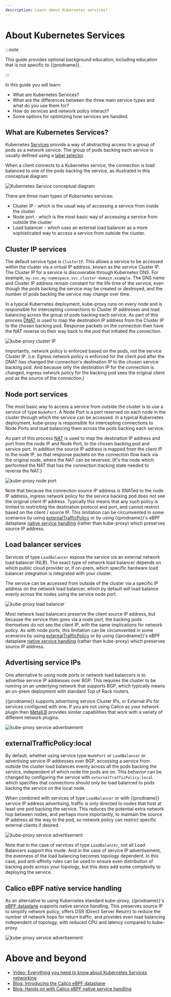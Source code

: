 ```yaml
---
description: Learn about Kubernetes services!
---
```


# About Kubernetes Services

:::note

This guide provides optional background education, including
education that is not specific to {{prodname}}.

:::

In this guide you will learn:

- What are Kubernetes Services?
- What are the differences between the three main service types and what do you use them for?
- How do services and network policy interact?
- Some options for optimizing how services are handled.

## What are Kubernetes Services?

Kubernetes [Services](https://kubernetes.io/docs/concepts/services-networking/service/) provide a way of abstracting access to a group
of pods as a network service. The group of pods backing each service is usually defined using a [label selector](https://kubernetes.io/docs/concepts/overview/working-with-objects/labels).

When a client connects to a Kubernetes service, the connection is load balanced to one of the pods backing the service,
as illustrated in this conceptual diagram:

![Kubernetes Service conceptual diagram](/img/calico/master/k8s-service-concept.svg)

There are three main types of Kubernetes services:

- Cluster IP - which is the usual way of accessing a service from inside the cluster
- Node port - which is the most basic way of accessing a service from outside the cluster
- Load balancer - which uses an external load balancer as a more sophisticated way to access a service from outside the
  cluster.

## Cluster IP services

The default service type is `ClusterIP`. This allows a service to be accessed within the cluster via a virtual IP
address, known as the service Cluster IP. The Cluster IP for a service is discoverable through Kubernetes DNS. For
example, `my-svc.my-namespace.svc.cluster-domain.example`. The DNS name and Cluster IP address remain constant for the
life time of the service, even though the pods backing the service may be created or destroyed, and the number of pods
backing the service may change over time.

In a typical Kubernetes deployment, kube-proxy runs on every node and is responsible for intercepting connections to
Cluster IP addresses and load balancing across the group of pods backing each service. As part of this process
[DNAT](about-networking.mdx#nat) is used to map the destination IP address from the Cluster IP to the
chosen backing pod. Response packets on the connection then have the NAT reverse on their way back to the pod that
initiated the connection.

![kube-proxy cluster IP](/img/calico/master/kube-proxy-cluster-ip.svg)

Importantly, network policy is enforced based on the pods, not the service Cluster IP. (i.e. Egress network policy is
enforced for the client pod after the DNAT has changed the connection's destination IP to the chosen service backing
pod. And because only the destination IP for the connection is changed, ingress network policy for the backing pod sees the
original client pod as the source of the connection.)

## Node port services

The most basic way to access a service from outside the cluster is to use a service of type `NodePort`. A Node Port is a
port reserved on each node in the cluster through which the service can be accessed. In a typical Kubernetes deployment,
kube-proxy is responsible for intercepting connections to Node Ports and load balancing them across the pods backing
each service.

As part of this process [NAT](about-networking.mdx#nat) is used to map the destination IP address and
port from the node IP and Node Port, to the chosen backing pod and service port. In addition the source IP address is
mapped from the client IP to the node IP, so that response packets on the connection flow back via the original node,
where the NAT can be reversed. (It's the node which performed the NAT that has the connection tracking state needed to
reverse the NAT.)

![kube-proxy node port](/img/calico/master/kube-proxy-node-port.svg)

Note that because the connection source IP address is SNATed to the node IP address, ingress network policy for the
service backing pod does not see the original client IP address. Typically this means that any such policy is limited to
restricting the destination protocol and port, and cannot restrict based on the client / source IP. This limitation can
be circumvented in some scenarios by using [externalTrafficPolicy](#externaltrafficpolicylocal) or by using
{{prodname}}'s eBPF dataplane [native service handling](#calico-ebpf-native-service-handling) (rather than kube-proxy) which preserves source IP address.

## Load balancer services

Services of type `LoadBalancer` expose the service via an external network load balancer (NLB). The exact type of
network load balancer depends on which public cloud provider or, if on-prem, which specific hardware load balancer integration is
integrated with your cluster.

The service can be accessed from outside of the cluster via a specific IP address on the network load balancer, which by
default will load balance evenly across the nodes using the service node port.

![kube-proxy load balancer](/img/calico/master/kube-proxy-load-balancer.svg)

Most network load balancers preserve the client source IP address, but because the service then goes via a node port,
the backing pods themselves do not see the client IP, with the same implications for network policy. As with node
ports, this limitation can be circumvented in some scenarios by using [externalTrafficPolicy](#externaltrafficpolicylocal)
or by using {{prodname}}'s eBPF dataplane [native service handling](#calico-ebpf-native-service-handling) (rather
than kube-proxy) which preserves source IP address.

## Advertising service IPs

One alternative to using node ports or network load balancers is to advertise service IP addresses over BGP. This
requires the cluster to be running on an underlying network that supports BGP, which typically means an on-prem
deployment with standard Top of Rack routers.

{{prodname}} supports advertising service Cluster IPs, or External IPs for services configured with one. If you are
not using Calico as your network plugin then [MetalLB](https://github.com/metallb/metallb) provides similar capabilities that work with a variety of different network
plugins.

![kube-proxy service advertisement](/img/calico/master/kube-proxy-service-advertisement.svg)

## externalTrafficPolicy:local

By default, whether using service type `NodePort` or `LoadBalancer` or advertising service IP addresses over BGP,
accessing a service from outside the cluster load balances evenly across all the pods backing the service, independent
of which node the pods are on. This behavior can be changed by configuring the service with
`externalTrafficPolicy:local` which specifies that connections should only be load balanced to pods backing the service
on the local node.

When combined with services of type `LoadBalancer` or with {{prodname}} service IP address advertising, traffic is
only directed to nodes that host at least one pod backing the service. This reduces the potential extra network hop
between nodes, and perhaps more importantly, to maintain the source IP address all the way to the pod, so network policy
can restrict specific external clients if desired.

![kube-proxy service advertisement](/img/calico/master/kube-proxy-service-local.svg)

Note that in the case of services of type `LoadBalancer`, not all Load Balancers support this mode. And in the case of
service IP advertisement, the evenness of the load balancing becomes topology dependent. In this case, pod anti-affinity
rules can be used to ensure even distribution of backing pods across your topology, but this does add some complexity to
deploying the service.

## Calico eBPF native service handling

As an alternative to using Kubernetes standard kube-proxy, {{prodname}}'s [eBPF
dataplane](../operations/ebpf/enabling-ebpf.mdx) supports native service handling. This preserves source IP to
simplify network policy, offers DSR (Direct Server Return) to reduce the number of network hops for return traffic, and
provides even load balancing independent of topology, with reduced CPU and latency compared to kube-proxy.

![kube-proxy service advertisement](/img/calico/master/calico-native-service-handling.svg)

# Above and beyond

- [Video: Everything you need to know about Kubernetes Services networking ](https://www.projectcalico.org/everything-you-need-to-know-about-kubernetes-services-networking/)
- [Blog: Introducing the Calico eBPF dataplane](https://www.projectcalico.org/introducing-the-calico-ebpf-dataplane/)
- [Blog: Hands on with Calico eBPF native service handling](https://www.projectcalico.org/hands-on-with-calicos-ebpf-service-handling/)

